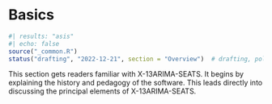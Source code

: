 # Basics

```r
#| results: "asis"
#| echo: false
source("_common.R")
status("drafting", "2022-12-21", section = "Overview")  # drafting, polishing, complete
```

This section gets readers familiar with X-13ARIMA-SEATS.
It begins by explaining the history and pedagogy of the software.
This leads directly into discussing the principal elements of X-13ARIMA-SEATS.
